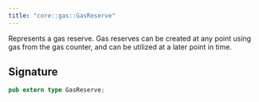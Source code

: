 ```yaml
---
title: "core::gas::GasReserve"
---
```


Represents a gas reserve.
Gas reserves can be created at any point using gas from the gas counter,
and can be utilized at a later point in time.



## Signature

```rust
pub extern type GasReserve;
```



